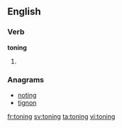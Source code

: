 
==English==

===Verb===
'''toning'''

# {{present participle of|[[tone]]}}

===Anagrams===
* [[noting#English|noting]]
* [[tignon#English|tignon]]

[[fr:toning]]
[[sv:toning]]
[[ta:toning]]
[[vi:toning]]